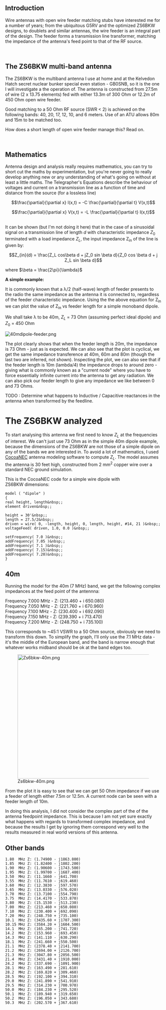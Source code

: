 == Introduction  ==

Wire antennas with open wire feeder matching stubs have interested me for a number of years; from the ubiquitous G5RV and the optimized ZS6BKW designs, to doublets and similar antennas, the wire feeder is an integral part of the design. The feeder forms a transmission line transformer, matching the impedance of the antenna's feed point to that of the RF source. 

<br> 

== The ZS6BKW multi-band antenna  ==

The ZS6BKW is the multiband antenna I use at home and at the Kelvedon Hatch secret nuclear bunker special even station - GB0SNB, so it is the one I will investigate a the operation of. The antenna is constructed from 27.5m of wire (2 x 13.75 elements) fed with either 13.3m of 300 Ohm or 12.2m of 450 Ohm open wire feeder. 

Good matching to a 50 Ohm RF source (SWR &lt; 2) is achieved on the following bands: 40, 20, 17, 12, 10, and 6 meters. Use of an ATU allows 80m and 15m to be matched too. 

How does a short length of open wire feeder manage this? Read on. 

<br> 

== Mathematics  ==

Antenna design and analysis really requires mathematics, you can try to short cut the maths by experimentation, but you're never going to really develop anything new or any understanding of what's going on without at least a little maths. The Telegrapher's Equations describe the behaviour of voltages and current on a transmission line as a function of time and distance from the source (for a lossless line) 

:<math>
\frac{\partial}{\partial x} I(x,t) =
-C \frac{\partial}{\partial t} V(x,t)
</math>

:<math>
\frac{\partial}{\partial x} V(x,t) =
-L \frac{\partial}{\partial t} I(x,t)
</math>

<br> It can be shown (but I'm not doing it here) that in the case of a sinusoidal signal on a transmission line of length <span class="texhtml">''d''</span> with characteristic impedance <span class="texhtml">''Z''<sub>0</sub></span> terminated with a load impedance <span class="texhtml">''Z''<sub>''L''</sub></span>, the input impedance Z<sub>in</sub> of the line is given by: 

:<math>
Z_{in}(d) = \frac{Z_L cos\beta d + jZ_0 sin \beta d}{Z_0 cos \beta d + j Z_L sin \beta d}
</math>

where <math>\beta = \frac{2\pi}{\lambda}

</math> 

'''A simple example:''' 

It is commonly known that a λ/2 (half-wave) length of feeder presents to the radio the same impedance as the antenna it is connected to, regardless of the feeder characteristic impedance. Using the the above equation for Z<sub>in</sub> we can plot the value of Z<sub>in</sub> vs feeder length for a simple monoband dipole. 

We shall take λ to be 40m, <span class="texhtml">''Z''<sub>''L''</sub></span> = 73 Ohm (assuming perfect ideal dipole) and <span class="texhtml">''Z''<sub>0</sub></span> = 450 Ohm 

 [[Image:40mdipole-feeder.png]]

The plot clearly shows that when the feeder length is 20m, the impedance is 73 Ohm - just as is expected. We can also see that the plot is cyclical, we get the same impedance transference at 40m, 60m and 80m (though the last two are inferred, not shown). Inspecting the plot, we can also see that if the feeder length is 10m (lambda/4) the impedance drops to around zero - giving what is commonly known as a "current node" where you have to force essentially infinite current into the antenna to get any radiation. We can also pick our feeder length to give any impedance we like between 0 and 73 Ohms. 

TODO&nbsp;:&nbsp;Determine what happens to Inductive / Capacitive reactances in the antenna when transformed by the feedline. 

= The ZS6BKW analyzed  =

To start analysing this antenna we first need to know <span class="texhtml">''Z''<sub>''L''</sub></span> at the frequencies of interest. We can't just use 73 Ohm as in the simple 40m dipole example, because the dimensions of the ZS6BKW are not those of a simple dipole on any of the bands we are interested in. To avoid a lot of mathematics, I used [http://www.w7ay.net/site/Applications/cocoaNEC/index.html CocoaNEC] antenna modeling software to compute <span class="texhtml">''Z''<sub>''L''</sub></span>. The model assumes the antenna is 30 feet high, constructed from 2 mm<sup>2</sup> copper wire over a standard NEC ground simulation. 

This is the CocoaNEC code for a simple wire dipole with ZS6BKW&nbsp;dimensions:<br> 
<pre>model ( "dipole" )
{
real height, length&nbsp;;
element driven&nbsp;;

height = 30'&nbsp;;
length = 27.5/2&nbsp;;
driven = wire( 0, -length, height, 0, length, height, #14, 21 )&nbsp;;
voltageFeed( driven, 1.0, 0.0 )&nbsp;;

setFrequency( 7.0 )&nbsp;;
addFrequency( 7.05 )&nbsp;;
addFrequency( 7.1 )&nbsp;;
addFrequency( 7.15)&nbsp;;
addFrequency( 7.20)&nbsp;;
} 

</pre> 
== 40m  ==

Running the model for the 40m (7 MHz) band, we get the following complex impedances at the feed point of the antennna: 

Frequency 7.000 MHz - Z: (213.460 + i 650.080)<br>Frequency 7.050 MHz - Z: (221.760 + i 670.960)<br>Frequency 7.100 MHz - Z: (230.400 + i 692.090)<br>Frequency 7.150 MHz - Z: (239.390 + i 713.470)<br>Frequency 7.200 MHz - Z: (248.750 + i 735.100) 

This corresponds to ~45:1 VSWR to a 50 Ohm source, obviously we need to transform this down. To simplify the graph, I'll only use the 7.1 MHz data - it's the middle of the European band, and the band is narrow enough that whatever works midband should be ok at the band edges too. 

[[Image:Zs6bkw-40m.png|thumb|center|600x400px]] 

From the plot it is easy to see that we can get 50 Ohm impedance if we use a feeder of length either 7.5m or 12.5m. A current node can be seen with a feeder length of 10m. 

In doing this analysis, I did not consider the complex part of the of the antenna feedpoint impedance. This is because I am not yet sure exactly what happens with regards to transformed complex impedance, and because the results I get by ignoring them correspond very well to the results measured in real world versions of this antenna. 

== Other bands  ==
<pre>1.80  MHz Z: (1.74900 - j1863.800) 
1.85  MHz Z: (1.82400 - j1802.200) 
1.90  MHz Z: (1.90600 - j1743.500) 
1.95  MHz Z: (1.99700 - j1687.400) 
3.50  MHz Z: (11.1660 - j641.700) 
3.55  MHz Z: (11.7610 - j619.460) 
3.60  MHz Z: (12.3830 - j597.570) 
3.65  MHz Z: (13.0330 - j576.020) 
3.70  MHz Z: (13.7100 - j554.790) 
3.75  MHz Z: (14.4170 - j533.870) 
3.80  MHz Z: (15.1530 - j513.230) 
7.00  MHz Z: (213.460 + j650.080) 
7.10  MHz Z: (230.400 + j692.090) 
7.20  MHz Z: (248.750 + j735.100) 
10.1  MHz Z: (3435.60 + j1707.300) 
10.15 MHz Z: (3584.20 + j1604.500) 
14.1  MHz Z: (165.200 - j741.720) 
14.2  MHz Z: (153.960 - j693.450) 
14.3  MHz Z: (141.110 - j630.290) 
18.1  MHz Z: (241.660 + j550.500) 
21.1  MHz Z: (2378.40 + j2141.700) 
21.2  MHz Z: (2694.00 + j2126.700) 
21.3  MHz Z: (3047.80 + j2056.500) 
21.4  MHz Z: (3431.40 + j1910.000) 
24.2  MHz Z: (337.690 - j1091.900) 
28.1  MHz Z: (163.490 + j281.610) 
28.2  MHz Z: (169.820 + j309.460) 
28.5  MHz Z: (192.100 + j394.310) 
29.0  MHz Z: (241.890 + j541.910) 
29.5  MHz Z: (314.230 + j700.970) 
50.0  MHz Z: (184.230 + j295.520) 
50.1  MHz Z: (189.940 + j319.650) 
50.2  MHz Z: (196.050 + j343.680) 
50.3  MHz Z: (202.570 + j367.610) 
</pre>
<br>